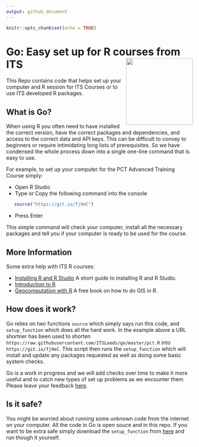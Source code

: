 ```yaml
---
output: github_document
---
```


```r
knitr::opts_chunk$set(echo = TRUE)
```

# Go: Easy set up for R courses from ITS <a href='https://itsleeds.github.io/'><img src='vignettes/images/logo.png' align="right" height=180/></a>

This Repo contains code that helps set up your computer and R session for ITS Courses or to use ITS developed R packages.

## What is Go?

When using R you often need to have installed the correct version, have the correct packages and dependencies, and access to the correct data and API keys. This can be difficult to convey to beginners or require intimidating long lists of prerequisites. So we have condensed the whole process down into a single one-line command that is easy to use.

For example, to set up your computer for the PCT Advanced Training Course simply:

- Open R Studio
- Type or Copy the following command into the console
```r
   source("https://git.io/fj9eC")
```
- Press Enter

This simple command will check your computer, install all the necessary packages and tell you if your computer is ready to be used for the course.

## More Information

Some extra help with ITS R courses:

- [Installing R and R Studio](https://github.com/ITSLeeds/go/blob/master/docs/install.md) A short guide to installing R and R Studio.
- [Introduction to R]()
- [Geocomputation with R](https://geocompr.robinlovelace.net/) A free book on how to do GIS in R.


## How does it work?

Go relies on two functions `source` which simply says run this code, and `setup_function` which does all the hard work. In the example above a URL shortner has been used to shorten `https://raw.githubusercontent.com/ITSLeeds/go/master/pct.R` into `https://git.io/fj9eC`. This script then runs the `setup_function` which will install and update any packages requested as well as doing some basic system checks.

Go is a work in progress and we will add checks over time to make it more useful and to catch new types of set up problems as we encounter them. Please leave your feedback [here](https://github.com/ITSLeeds/go/issues).

## Is it safe?

You might be worried about running some unknown code from the internet on your computer. All the code in Go is open souce and in this repo. If you want to be extra safe simply download the `setup_function` from [here](https://github.com/ITSLeeds/go/blob/master/code/setup_function.R) and run though it yourself. 
